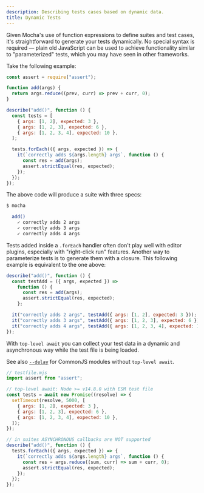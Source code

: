 ```yaml
---
description: Describing tests cases based on dynamic data.
title: Dynamic Tests
---
```


Given Mocha's use of function expressions to define suites and test cases, it's straightforward to generate your tests dynamically.
No special syntax is required &mdash; plain old JavaScript can be used to achieve functionality similar to "parameterized" tests, which you may have seen in other frameworks.

Take the following example:

```js
const assert = require("assert");

function add(args) {
  return args.reduce((prev, curr) => prev + curr, 0);
}

describe("add()", function () {
  const tests = [
    { args: [1, 2], expected: 3 },
    { args: [1, 2, 3], expected: 6 },
    { args: [1, 2, 3, 4], expected: 10 },
  ];

  tests.forEach(({ args, expected }) => {
    it(`correctly adds ${args.length} args`, function () {
      const res = add(args);
      assert.strictEqual(res, expected);
    });
  });
});
```

The above code will produce a suite with three specs:

```bash
$ mocha

  add()
    ✓ correctly adds 2 args
    ✓ correctly adds 3 args
    ✓ correctly adds 4 args
```

Tests added inside a `.forEach` handler often don't play well with editor plugins, especially with "right-click run" features.
Another way to parameterize tests is to generate them with a closure.
This following example is equivalent to the one above:

```js
describe("add()", function () {
  const testAdd = ({ args, expected }) =>
    function () {
      const res = add(args);
      assert.strictEqual(res, expected);
    };

  it("correctly adds 2 args", testAdd({ args: [1, 2], expected: 3 }));
  it("correctly adds 3 args", testAdd({ args: [1, 2, 3], expected: 6 }));
  it("correctly adds 4 args", testAdd({ args: [1, 2, 3, 4], expected: 10 }));
});
```

With `top-level await` you can collect your test data in a dynamic and asynchronous way while the test file is being loaded.

See also [`--delay`](../features/hooks#delayed-root-suite) for CommonJS modules without `top-level await`.

```js
// testfile.mjs
import assert from "assert";

// top-level await: Node >= v14.8.0 with ESM test file
const tests = await new Promise((resolve) => {
  setTimeout(resolve, 5000, [
    { args: [1, 2], expected: 3 },
    { args: [1, 2, 3], expected: 6 },
    { args: [1, 2, 3, 4], expected: 10 },
  ]);
});

// in suites ASYNCHRONOUS callbacks are NOT supported
describe("add()", function () {
  tests.forEach(({ args, expected }) => {
    it(`correctly adds ${args.length} args`, function () {
      const res = args.reduce((sum, curr) => sum + curr, 0);
      assert.strictEqual(res, expected);
    });
  });
});
```
